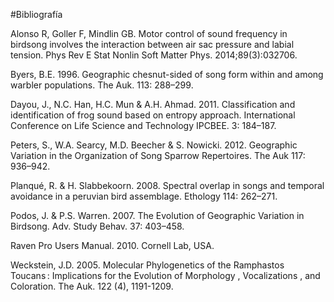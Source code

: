 

#Bibliografía


  Alonso R, Goller F, Mindlin GB. Motor control of sound frequency in birdsong involves the interaction between air sac pressure and labial tension. Phys Rev E Stat Nonlin Soft Matter Phys. 2014;89(3):032706.
  
  
  Byers, B.E. 1996. Geographic chesnut-sided of song form within and among warbler populations. The Auk. 113: 288–299.



  Dayou, J., N.C. Han, H.C. Mun & A.H. Ahmad. 2011. Classification and identification of frog sound based on entropy approach. International Conference on Life Science and Technology IPCBEE. 3: 184–187.
  
  
  
  Peters, S., W.A. Searcy, M.D. Beecher & S. Nowicki. 2012. Geographic Variation in the Organization of Song Sparrow Repertoires. The Auk 117: 936–942.
  
  
  
  Planqué, R. & H. Slabbekoorn. 2008. Spectral overlap in songs and temporal avoidance in a peruvian bird assemblage. Ethology 114: 262–271.
  
  
  
  Podos, J. & P.S. Warren. 2007. The Evolution of Geographic Variation in Birdsong. Adv. Study Behav. 37: 403–458.
  
  

  Raven Pro Users Manual.  2010. Cornell Lab, USA.



  Weckstein, J.D. 2005. Molecular Phylogenetics of the Ramphastos Toucans : Implications for the Evolution of Morphology , Vocalizations , and Coloration. The Auk. 122 (4), 1191-1209.
